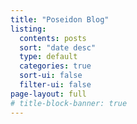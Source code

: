 ```yaml
---
title: "Poseidon Blog"
listing:
  contents: posts
  sort: "date desc"
  type: default
  categories: true
  sort-ui: false
  filter-ui: false
page-layout: full
# title-block-banner: true
---
```

